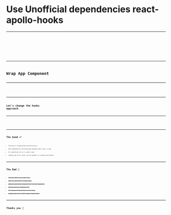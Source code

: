 
# Use Unofficial dependencies react-apollo-hooks

---

<CodeSurferLayout>
  <Code
    code={require('!!raw-loader!./custom-hooks-with-suspense.1.js').default}
    lang="jsx"
    title="Custom Hooks"
  />
  <Code
    code={require('!!raw-loader!./custom-hooks-with-suspense.2.js').default}
    focus="4:7"
    lang="jsx"
    title="Custom Hooks"
    subtitle="useQuery functions"
  />
  <Code
    code={require('!!raw-loader!./custom-hooks-with-suspense.3.js').default}
    focus="7:9"
    lang="jsx"
    title="Custom Hooks"
    subtitle="Throw API error"
  />
  <Code
    code={require('!!raw-loader!./custom-hooks-with-suspense.4.js').default}
    focus="5:8"
    lang="jsx"
    title="Custom Hooks"
    subtitle="suspend options"
  />
  <Code
    code={require('!!raw-loader!./custom-hooks-with-suspense.js').default}
    focus="4:17"
    lang="jsx"
    title="Custom Hooks"
    subtitle="Final useQuery functions"
  />
</CodeSurferLayout>

---

# Wrap App Component

---

<CodeSurferLayout>
  <Code
    code={require('!!raw-loader!./app.js').default}
    focus="3,7"
    lang="jsx"
    title="Application Wrapper"
  />
</CodeSurferLayout>

---

## Let's change the hooks approach

---

<CodeSurferLayout>
  <Code
    code={require('!!raw-loader!./approach-with-hooks.before.js').default}
    lang="jsx"
    title="Approach Using Hooks"
  />
  <Code
    code={require('!!raw-loader!./approach-with-hooks.after.js').default}
    focus="5,11:13"
    lang="jsx"
    title="Approach Using Hooks"
  />
</CodeSurferLayout>

---

# The Good ✅

- Fetching is encapsulated and declarative
- Data dependencies and expressed alogside where they're used
- All operations are in a single scope
- Loading and error states can be handled in a generalized manner

---

# The Bad 🔴

- ~~Multiple HOCs can produce bugs~~
- ~~HOCs are difficult to understand~~
- ~~Options need to be computed far from the component~~
- ~~Welcome back to callback hell~~
- ~~The component hierarchy is extra deep~~
- ~~Loading and error state require boilerplate~~

---

# Thanks you 🙏
